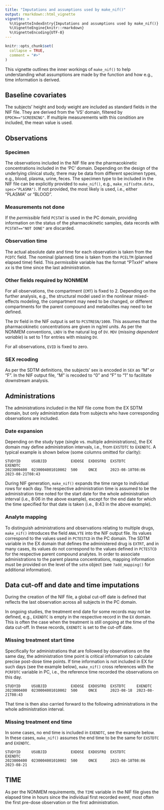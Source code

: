 ```yaml
---
title: "Imputations and assumptions used by make_nif()"
output: rmarkdown::html_vignette
vignette: >
  %\VignetteIndexEntry{Imputations and assumptions used by make_nif()}
  %\VignetteEngine{knitr::rmarkdown}
  %\VignetteEncoding{UTF-8}
---
```


```r
knitr::opts_chunk$set(
  collapse = TRUE,
  comment = "#>"
)
```

This vignette outlines the inner workings of `make_nif()` to help understanding
what assumptions are made by the function and how e.g., time information is
derived.

## Baseline covariates

The subjects' height and body weight are included as standard fields in the 
NIF file. They are derived from the 'VS' domain, filtered by
`EPOCH=="SCREENING"`. If multiple measurements with this condition are included,
the mean value is used.

## Observations

### Specimen

The observations included in the NIF file are the pharmacokinetic concentrations
included in the 'PC' domain. Depending on the design of the underlying clinical
study, there may be data from different specimen types, e.g., blood, plasma,
urine, feces.
The specimen type to be included in the NIF file can be explicitly provided to
`make_nif()`, e.g., `make_nif(sdtm.data, spec="PLASMA")`. If not provided, the
most likely is used, i.e., either "PLASMA" or "BLOOD".

### Measurements not done

If the *permissible* field `PCSTAT` is used in the PC domain, providing
information on the status of the pharmacokinetic samples, data records with 
`PCSTAT=="NOT DONE"` are discarded.

### Observation time

The actual absolute date and time for each observation is taken from the `PCDTC`
field. The nominal (planned) time is taken from the `PCELTM` (planned elapsed
time) field. This *permissible* variable has the format "PTxxH" where *xx* is
the time since the last administration.

### Other fields required by NONMEM

For all observations, the compartment (`CMT`) is fixed to 2. Depending on the
further analysis, e.g., the structural model used in the nonlinear mixed-effects
modeling, the compartment may need to be changed, or different compartments for
the parent compound and metabolites may need to be defined.

The `DV` field in the NIF output is set to `PCSTRESN/1000`. This assumes that
the pharmacokinetic concentrations are given in ng/ml units. As per the NONMEM
conventions, `LNDV` is the natural log of `DV`. `MDV` (*missing dependent
variable*) is set to 1 for entries with missing `DV`.

For all observations, `EVID` is fixed to zero.

### SEX recoding

As per the SDTM definitions, the subjects' sex is encoded in `SEX` as "M" or
"F". In the NIF output file, "M" is recoded to "0" and "F" to "1" to facilitate
downstream analysis.

## Administrations

The administrations included in the NIF file come from the EX SDTM domain, but
only administration data from subjects who have corresponding observations are
included.

### Date expansion

Depending on the study type (single vs. multiple administrations), the EX
domain may define administration intervals, i.e., from `EXSTDTC` to `EXENDTC`. 
A typical example is shown below (some columns omitted for clarity):

```
STUDYID     USUBJID           EXDOSE  EXDOSFRQ  EXSTDTC           EXENDTC
2023000400  0230004001010002  500     ONCE      2023-08-18T08:06  2023-08-21T08:43
```
During NIF generation, `make_nif()` expands the time range to individual
rows for each day. The respective administration time is assumed to be the 
administration time noted for the start date for the whole administration 
interval (i.e., 8:06 in the above example), except for the end date for which
the time specified for that date is taken (i.e., 8:43 in the above example).

### Analyte mapping

To distinguish administrations and observations relating to multiple drugs, 
`make_nif()` introduces the field `ANALYTE` into the NIF output file. Its
values correspond to the values used in `PCTESTCD` in the PC domain. The SDTM
variable in the EX domain that defines the administered drug is `EXTRT`, and in
many cases, its values do not correspond to the values defined in `PCTESTCD` for
the respective parent compound analytes. In order to associate administrations
to the parent plasma concentrations, mapping information must be provided on 
the level of the `sdtm` object (see `?add_mapping()` for additional
information).

## Data cut-off and date and time imputations

During the creation of the NIF file, a global cut-off date is defined that
reflects the last observation across all subjects in the PC domain.

In ongoing studies, the treatment end date for some records may not be 
defined, e.g., `EXENDTC` is empty in the respective record in the `EX` domain.
This is often the case when the treatment is still ongoing at the time of the
data cut-off. In these records, `EXENDTC` is set to the cut-off date.

### Missing treatment start time

Specifically for administrations that are followed by observations on the same
day, the administration time point is critical information to calculate precise
post-dose time points. If time information is not included in EX for such days
(see the example below), `make_nif()` cross references with the `PCRFDTC`
variable in PC, i.e., the reference time recorded the observations on this day.

```
STUDYID     USUBJID           EXDOSE  EXDOSFRQ  EXSTDTC     EXENDTC
2023000400  0230004001010002  500     ONCE      2023-08-18  2023-08-21T08:43
```

That time is then also carried forward to the following administrations in the
whole administration interval.

### Missing treatment end time

In some cases, no end time is included in `EXENDTC`, see the example below. In 
these cases, `make_nif()` assumes the end time to be the same for `EXSTDTC` and
`EXENDTC`.

```
STUDYID     USUBJID           EXDOSE  EXDOSFRQ  EXSTDTC           EXENDTC
2023000400  0230004001010002  500     ONCE      2023-08-18T08:06  2023-08-21
```

## TIME

As per the NONMEM requirements, the `TIME` variable in the NIF file gives the
elapsed time in hours since the individual first recorded event, most often the
first pre-dose observation or the first administration.





